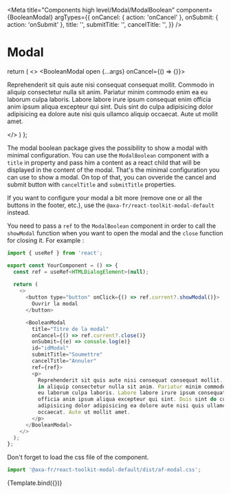 
<Meta
  title="Components high level/Modal/ModalBoolean"
  component={BooleanModal}
  argTypes={{
    onCancel: { action: 'onCancel' },
    onSubmit: { action: 'onSubmit' },
    title: '',
    submitTitle: '',
    cancelTitle: '',
  }}
/>

# Modal

  return (
    <>
      <BooleanModal open {...args} onCancel={() => {}}>
        <p>
          Reprehenderit sit quis aute nisi consequat consequat mollit. Commodo
          in aliquip consectetur nulla sit anim. Pariatur minim commodo enim ea
          eu laborum culpa laboris. Labore labore irure ipsum consequat enim
          officia anim ipsum aliqua excepteur qui sint. Duis sint do culpa
          adipisicing dolor adipisicing ea dolore aute nisi quis ullamco aliquip
          occaecat. Aute ut mollit amet.
        </p>
      </BooleanModal>
    </>
  )
};

The modal boolean package gives the possibility to show a modal with minimal configuration. You can use the `ModalBoolean` component with a `title` in property and pass him a content as a react child that will be displayed in the content of the modal. That's the minimal configuration you can use to show a modal.
On top of that, you can ovveride the cancel and submit button with `cancelTitle` and `submitTitle` properties.

If you want to configure your modal a bit more (remove one or all the buttons in the footer, etc.), use the `@axa-fr/react-toolkit-modal-default` instead.

You need to pass a `ref` to the `ModalBoolean` component in order to call the `showModal` function when you want to open the modal and the `close` function for closing it.
For example : 

```javascript
import { useRef } from 'react';

export const YourComponent = () => {
  const ref = useRef<HTMLDialogElement>(null);
  
  return (
    <>
      <button type="button" onClick={() => ref.current?.showModal()}>
        Ouvrir la modal
      </button>

      <BooleanModal
        title="Titre de la modal"
        onCancel={() => ref.current?.close()}
        onSubmit={(e) => console.log(e)}
        id="idModal"
        submitTitle="Soumettre"
        cancelTitle="Annuler"
        ref={ref}>
        <p>
          Reprehenderit sit quis aute nisi consequat consequat mollit. Commodo
          in aliquip consectetur nulla sit anim. Pariatur minim commodo enim ea
          eu laborum culpa laboris. Labore labore irure ipsum consequat enim
          officia anim ipsum aliqua excepteur qui sint. Duis sint do culpa
          adipisicing dolor adipisicing ea dolore aute nisi quis ullamco aliquip
          occaecat. Aute ut mollit amet.
        </p>
      </BooleanModal>
    </>
  );
};
```

Don't forget to load the css file of the component.

```javascript
import '@axa-fr/react-toolkit-modal-default/dist/af-modal.css';
```

<Canvas>
  <Story
    name="Default"
    args={{
      title: 'Titre de la modale',
      submitTitle: 'Valider',
      cancelTitle: 'Annuler',
    }}>
    {Template.bind({})}
  </Story>
</Canvas>

<ArgsTable story="Default" />